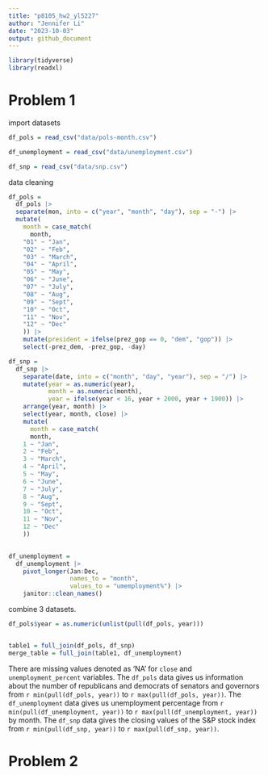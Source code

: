 ```yaml
---
title: "p8105_hw2_yl5227"
author: "Jennifer Li"
date: "2023-10-03"
output: github_document
---
```


```r
library(tidyverse)
library(readxl)
```


# Problem 1


import datasets

```r
df_pols = read_csv("data/pols-month.csv")

df_unemployment = read_csv("data/unemployment.csv")

df_snp = read_csv("data/snp.csv")
```


data cleaning

```r
df_pols =
  df_pols |> 
  separate(mon, into = c("year", "month", "day"), sep = "-") |> 
  mutate(
    month = case_match(
      month,
    "01" ~ "Jan",
    "02" ~ "Feb",
    "03" ~ "March",
    "04" ~ "April",
    "05" ~ "May",
    "06" ~ "June",
    "07" ~ "July",
    "08" ~ "Aug",
    "09" ~ "Sept",
    "10" ~ "Oct",
    "11" ~ "Nov",
    "12" ~ "Dec"
    )) |> 
    mutate(president = ifelse(prez_gop == 0, "dem", "gop")) |>
    select(-prez_dem, -prez_gop, -day)

```


```r
df_snp =
  df_snp |> 
    separate(date, into = c("month", "day", "year"), sep = "/") |> 
    mutate(year = as.numeric(year), 
           month = as.numeric(month),
           year = ifelse(year < 16, year + 2000, year + 1900)) |> 
    arrange(year, month) |> 
    select(year, month, close) |> 
    mutate(
      month = case_match(
      month,
    1 ~ "Jan",
    2 ~ "Feb",
    3 ~ "March",
    4 ~ "April",
    5 ~ "May",
    6 ~ "June",
    7 ~ "July",
    8 ~ "Aug",
    9 ~ "Sept",
    10 ~ "Oct",
    11 ~ "Nov",
    12 ~ "Dec"
    ))
    
```

```r
df_unemployment =
  df_unemployment |> 
    pivot_longer(Jan:Dec, 
                 names_to = "month",
                 values_to = "umemployment%") |> 
    janitor::clean_names()
```

combine 3 datasets.

```r
df_pols$year = as.numeric(unlist(pull(df_pols, year)))


table1 = full_join(df_pols, df_snp)
merge_table = full_join(table1, df_unemployment)
```


There are missing values denoted as 'NA' for `close` and `unemployment_percent` variables. The `df_pols` data gives us information about the number of republicans and democrats of senators and governors from `r min(pull(df_pols, year))` to `r max(pull(df_pols, year))`. The `df_unemployment` data gives us unemployment percentage from `r min(pull(df_unemployment, year))` to `r max(pull(df_unemployment, year))` by month. The `df_snp` data gives the closing values of the S&P stock index from `r min(pull(df_snp, year))` to `r max(pull(df_snp, year))`.



# Problem 2

